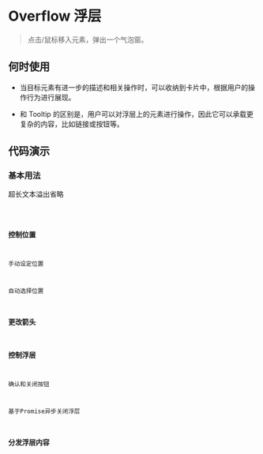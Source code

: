 # Overflow 浮层

> 点击/鼠标移入元素，弹出一个气泡窗。

## 何时使用

* 当目标元素有进一步的描述和相关操作时，可以收纳到卡片中，根据用户的操作行为进行展现。

* 和 Tooltip 的区别是，用户可以对浮层上的元素进行操作，因此它可以承载更复杂的内容，比如链接或按钮等。

## 代码演示

### 基本用法

超长文本溢出省略

<code src='@examples/overflow/basic' />

### 控制位置

手动设定位置

自动选择位置

### 更改箭头

### 控制浮层

确认和关闭按钮

基于Promise异步关闭浮层

### 分发浮层内容